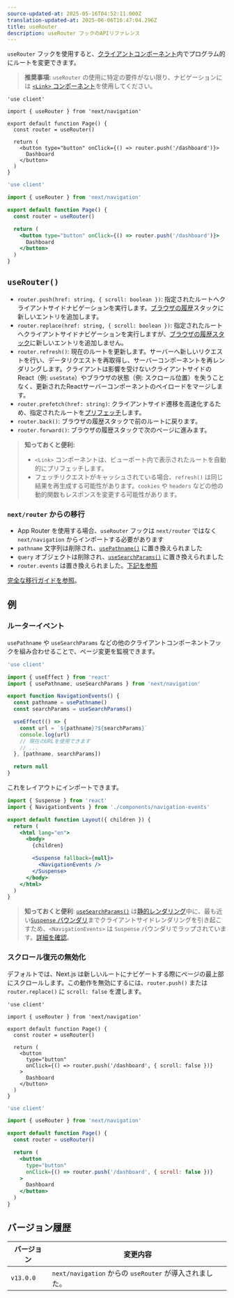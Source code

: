 ```yaml
---
source-updated-at: 2025-05-16T04:52:11.000Z
translation-updated-at: 2025-06-06T16:47:04.296Z
title: useRouter
description: useRouter フックのAPIリファレンス
---
```


`useRouter` フックを使用すると、[クライアントコンポーネント](/docs/app/building-your-application/rendering/client-components)内でプログラム的にルートを変更できます。

> **推奨事項:** `useRouter` の使用に特定の要件がない限り、ナビゲーションには [`<Link>` コンポーネント](/docs/app/building-your-application/routing/linking-and-navigating#link-component)を使用してください。

```tsx filename="app/example-client-component.tsx" switcher
'use client'

import { useRouter } from 'next/navigation'

export default function Page() {
  const router = useRouter()

  return (
    <button type="button" onClick={() => router.push('/dashboard')}>
      Dashboard
    </button>
  )
}
```

```jsx filename="app/example-client-component.js" switcher
'use client'

import { useRouter } from 'next/navigation'

export default function Page() {
  const router = useRouter()

  return (
    <button type="button" onClick={() => router.push('/dashboard')}>
      Dashboard
    </button>
  )
}
```

## `useRouter()`

- `router.push(href: string, { scroll: boolean })`: 指定されたルートへクライアントサイドナビゲーションを実行します。[ブラウザの履歴](https://developer.mozilla.org/docs/Web/API/History_API)スタックに新しいエントリを追加します。
- `router.replace(href: string, { scroll: boolean })`: 指定されたルートへクライアントサイドナビゲーションを実行しますが、[ブラウザの履歴スタック](https://developer.mozilla.org/docs/Web/API/History_API)に新しいエントリを追加しません。
- `router.refresh()`: 現在のルートを更新します。サーバーへ新しいリクエストを行い、データリクエストを再取得し、サーバーコンポーネントを再レンダリングします。クライアントは影響を受けないクライアントサイドのReact（例: `useState`）やブラウザの状態（例: スクロール位置）を失うことなく、更新されたReactサーバーコンポーネントのペイロードをマージします。
- `router.prefetch(href: string)`: クライアントサイド遷移を高速化するため、指定されたルートを[プリフェッチ](/docs/app/building-your-application/routing/linking-and-navigating#2-prefetching)します。
- `router.back()`: ブラウザの履歴スタックで前のルートに戻ります。
- `router.forward()`: ブラウザの履歴スタックで次のページに進みます。

> **知っておくと便利:**
>
> - `<Link>` コンポーネントは、ビューポート内で表示されたルートを自動的にプリフェッチします。
> - フェッチリクエストがキャッシュされている場合、`refresh()` は同じ結果を再生成する可能性があります。`cookies` や `headers` などの他の動的関数もレスポンスを変更する可能性があります。

### `next/router` からの移行

- App Router を使用する場合、`useRouter` フックは `next/router` ではなく `next/navigation` からインポートする必要があります
- `pathname` 文字列は削除され、[`usePathname()`](/docs/app/api-reference/functions/use-pathname) に置き換えられました
- `query` オブジェクトは削除され、[`useSearchParams()`](/docs/app/api-reference/functions/use-search-params) に置き換えられました
- `router.events` は置き換えられました。[下記を参照](#router-events)

[完全な移行ガイドを参照](/docs/app/building-your-application/upgrading/app-router-migration)。

## 例

### ルーターイベント

`usePathname` や `useSearchParams` などの他のクライアントコンポーネントフックを組み合わせることで、ページ変更を監視できます。

```jsx filename="app/components/navigation-events.js"
'use client'

import { useEffect } from 'react'
import { usePathname, useSearchParams } from 'next/navigation'

export function NavigationEvents() {
  const pathname = usePathname()
  const searchParams = useSearchParams()

  useEffect(() => {
    const url = `${pathname}?${searchParams}`
    console.log(url)
    // 現在のURLを使用できます
    // ...
  }, [pathname, searchParams])

  return null
}
```

これをレイアウトにインポートできます。

```jsx filename="app/layout.js" highlight={2,10-12}
import { Suspense } from 'react'
import { NavigationEvents } from './components/navigation-events'

export default function Layout({ children }) {
  return (
    <html lang="en">
      <body>
        {children}

        <Suspense fallback={null}>
          <NavigationEvents />
        </Suspense>
      </body>
    </html>
  )
}
```

> **知っておくと便利**: [`useSearchParams()`](/docs/app/api-reference/functions/use-search-params) は[静的レンダリング](/docs/app/building-your-application/rendering/server-components#static-rendering-default)中に、最も近い[`Suspense` バウンダリ](/docs/app/building-your-application/routing/loading-ui-and-streaming#example)までクライアントサイドレンダリングを引き起こすため、`<NavigationEvents>` は `Suspense` バウンダリでラップされています。[詳細を確認](/docs/app/api-reference/functions/use-search-params#behavior)。

### スクロール復元の無効化

デフォルトでは、Next.js は新しいルートにナビゲートする際にページの最上部にスクロールします。この動作を無効にするには、`router.push()` または `router.replace()` に `scroll: false` を渡します。

```tsx filename="app/example-client-component.tsx" switcher
'use client'

import { useRouter } from 'next/navigation'

export default function Page() {
  const router = useRouter()

  return (
    <button
      type="button"
      onClick={() => router.push('/dashboard', { scroll: false })}
    >
      Dashboard
    </button>
  )
}
```

```jsx filename="app/example-client-component.jsx" switcher
'use client'

import { useRouter } from 'next/navigation'

export default function Page() {
  const router = useRouter()

  return (
    <button
      type="button"
      onClick={() => router.push('/dashboard', { scroll: false })}
    >
      Dashboard
    </button>
  )
}
```

## バージョン履歴

| バージョン   | 変更内容                                        |
| --------- | ---------------------------------------------- |
| `v13.0.0` | `next/navigation` からの `useRouter` が導入されました。 |